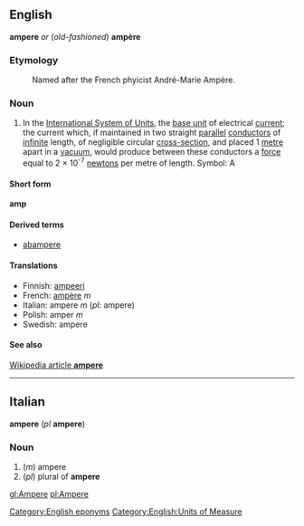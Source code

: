 {{rfc}}
==English==
'''ampere''' ''or'' (''old-fashioned'') '''ampère'''

===Etymology===

:Named after the French phyicist André-Marie Ampère.

===Noun===

#In the [[International System of Units]], the [[base unit]] of electrical [[current]]; the current which, if maintained in two straight [[parallel]] [[conductor]]s of [[infinite]] length, of negligible circular [[cross-section]], and placed 1 [[metre]] apart in a [[vacuum]], would produce between these conductors a [[force]] equal to 2 &times; 10<sup>-7</sup> [[newton]]s per metre of length.  Symbol: A

====Short form====
'''amp'''

====Derived terms====
*[[abampere]]

====Translations====

*Finnish: [[ampeeri]]
*French: [[ampère]] ''m''
*Italian: ampere ''m'' (''pl'': ampere)
*Polish: amper ''m''
*Swedish: ampere

====See also====
[[w:ampere|Wikipedia article '''ampere''']]

----

==Italian==
'''ampere''' (''pl'' '''ampere''')

===Noun===

#(''m'') ampere
#(''pl'') plural of '''ampere'''

[[Category:English eponyms]]
[[Category:English:Units of Measure]]
[[gl:Ampere]]
[[pl:Ampere]]